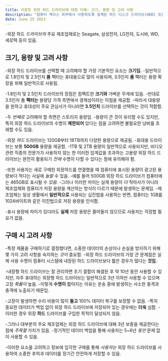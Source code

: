 ```yaml
---
title: 리포트 외장 하드 드라이브에 대한 이해: 크기, 용량 및 고려 사항
description: "컴퓨터 케이스 외부에서 사용하도록 설계된 하드 디스크 드라이브(HDD) 또는 HDD 인클로저인 외장 하드 드라이브에 대한 개요를 제공. 외장 하드 드라이브를 사용하면 저장 장치를 별도로 편리하게 휴대할 수 있음"
date: June 25 2023
---
```



-외장 하드 _드라이브의_ 주요 제조업체로는 Seagate, 삼성전자, LG전자, 도시바, WD, 세로텍 등이 있음.

## 크기, 용량 및 고려 사항

-외장 하드 드라이브를 선택할 때 고려해야 할 가장 기본적인 요소는 **크기임.** 
-일반적으로 1.8인치 및 2.5인치 **폼** 팩터는 휴대용으로 많이 사용되며, 3.5인치 **폼** 팩터는 용량 확장을 위해 일반적으로 사용됨.

-1.8인치 및 2.5인치 드라이브의 장점은 컴팩트한 **크기와** 가벼운 무게에 있음. 
-반대로 3.5인치 폼 **팩터는** 용량당 가격 측면에서 경제성이라는 이점을 제공함. 
-따라서 대용량을 원하고 휴대성이 주요 관심사가 아니라면 **3.5인치** 드라이브를 선택하는 것이 적합함.

-두 _번째로_ 고려해야 할 측면은 스토리지 용량임. 
-용량이 큰 것이 유리할 수도 있지만, 특히 외장 하드 드라이브의 수명이 **제한되어** 있다는 점을 고려하면 불필요한 낭비를 초래할 수도 있음.

-외장 _하드_ 드라이브는 120GB부터 18TB까지 다양한 용량으로 제공됨. 
-휴대용 드라이브는 보통 **500GB** 용량을 제공함. 
-1TB 및 2TB 용량이 일반적으로 사용되지만, 비디오 관련 직종의 전문가가 사용하지 않는 한 이러한 임계값을 초과하는 고용량 외장 하드 드라이브는 완전히 활용되기 _전에_ 수명이 다할 수 있다는 점에 유의해야 함.

-또한 사용자는 새로 구매한 외장하드를 연결했을 때 컴퓨터에 표시된 용량이 광고된 용량보다 적다는 사실에 _놀랄_ 수 있음. 
-예를 들어 500GB 외장 하드 드라이브가 컴퓨터에는 465GB로 표시될 수 _있음._ 
-그러나 이러한 차이는 실제 용량이 _더_ 작아서가 아니라 제조업체와 컴퓨터가 저장 용량을 계산하는 방식이 다르기 때문에 발생하는 문제임. 
-제조업체는 일상 생활에서 **일반적으로** 사용되는 십진법을 사용하는 반면, 컴퓨터는 1GB를 1024바이트와 같은 이진법으로 저장 용량을 인식함.

-표시 용량에 차이가 있더라도 **실제** 저장 용량은 줄어들지 않으므로 사용자는 걱정할 필요가 없음.

## 구매 시 고려 사항

-특정 제품을 구매하기로 결정했다면, 소중한 데이터의 손상이나 손실을 방지하기 위해 몇 가지 고려 사항을 숙지하는 _것이_ 중요함. 
-외장 하드 드라이브의 가장 큰 문제점은 실제 사용 수명이 컴퓨터 시스템에 내장된 하드 드라이브보다 짧은 경우가 많다는 **것임.**

-내장형 하드 드라이브는 잘 관리하면 초기 결함이 해결된 후 약 10년 동안 사용할 수 있지만, 자주 휴대하는 외장형 하드 드라이브는 일반적으로 3년 이하만 사용할 수 있으며 고장 _확률이_ 높음. 
-이렇게 **수명이** 짧아지는 이유는 운송 중에 발생하는 사소한 충격과 충격에 노출되기 때문임.

-고장이 발생하면 수리 비용이 많이 **들고** 100% 데이터 복구를 보장할 수 없음. 
-특히 중요한 데이터가 백업 없이 외장 하드 드라이브에 저장되어 있는 경우에는 **더욱** 심함. 
-이러한 경우 외장 **하드** 드라이브를 구입한 목적이 달성되지 않음.

-그러나 대부분의 주요 제조업체는 외장 하드 드라이브에 대해 3년 보증을 제공한다는 점에 _주목할_ 가치가 있음. 
-정기적인 데이터 백업을 통해 사용자는 5~6년 _동안_ 문제 없이 사용할 수 있음.

-이러한 요소를 고려하고 정보에 입각한 구매를 통해 _사용자는_ 외장 하드 드라이브를 사용하여 소중한 추억과 데이터를 장기간 안전하게 저장할 수 있음. 
